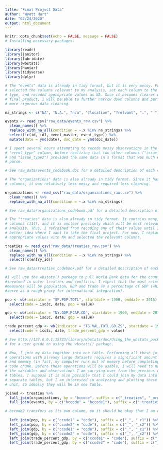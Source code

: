 ```yaml
---
title: "Final Project Data"
author: "Wyatt Hurt"
date: "02/24/2020"
output: html_document
---
```


```r
knitr::opts_chunk$set(echo = FALSE, message = FALSE)
# Installing necessary packages.

library(readr)
library(janitor)
library(lubridate)
library(wbstats)
library(naniar)
library(tidyverse)
library(dplyr)
```

```r

# The "events" data is already in tidy format, but it is very messy. For now, I
# selected the columns relevant to my analysis, set each column to the correct
# type, and recoded appropriate values as NA. Once it becomes clearer which data is relevant to my
# final product, I will be able to further narrow down columns and perform even
# more rigorous data cleaning.

na_strings <- c("NA", "N.A.", "n/a", "?location", "?relvant", ".", " ")

events <- read_csv("raw_data/events_raw.csv") %>%
  clean_names() %>%
  replace_with_na_all(condition = ~.x %in% na_strings) %>%
  select(!c(id, id1, event_master, event_type)) %>%
  mutate(date = ymd(date), doc_date = ymd(doc_date))

# I spent several hours attempting to recode messy observations in the
# "event_type" column, before realizing that two other columns ("issue_type1"
# and "issue_type2") provided the same data in a format that was much easier to
# parse.

# See raw_data/events_codebook.doc for a detailed description of each column.
```

```r

# The "organizations" data is also already in tidy format. Since it has fewer
# columns, it was relatively less messy and required less cleaning.

organizations <- read_csv("raw_data/organizations_raw.csv") %>%
  clean_names() %>%
  replace_with_na_all(condition = ~.x %in% na_strings)

# See raw_data/organizations_codebook.pdf for a detailed description of each column.
```

```r

# The "treaties" data is also already in tidy format. It contains many, many
# columns (114), and it is unclear precisely which will be most relevant to my
# analysis. Thus, I refrained from recoding any of their values until I have a
# better idea where I want to take the final project. For now, I replaced the
# appropriate values with NA and selected the relevant columns.

treaties <- read_csv("raw_data/treaties_raw.csv") %>%
  clean_names() %>%
  replace_with_na_all(condition = ~.x %in% na_strings) %>%
  select(!c(entry_id))

# See raw_data/treaties_codebook.pdf for a detailed description of each column.
```

```r

#I will use the wbstats() package to pull World Bank data for the countries
#involved in water treaties and conflicts. I expect that the most relevant
#measures will be population, GDP and trade as a percentage of GDP (which could
#serve as a rough proxy for international integration).

pop <- wb(indicator = "SP.POP.TOTL", startdate = 1900, enddate = 2015) %>%
  select(code = iso3c, date, pop = value)

gdp <- wb(indicator = "NY.GDP.PCAP.CD", startdate = 1900, enddate = 2015) %>%
  select(code = iso3c, date, gdp = value)

trade_percent_gdp <- wb(indicator = "TG.VAL.TOTL.GD.ZS", startdate = 1900, enddate = 2015) %>%
  select(code = iso3c, date, trade_percent_gdp = value)

# See http://127.0.0.1:15723/library/wbstats/doc/Using_the_wbstats_package.html
# for a user guide on using the wbstats() package.
```

```r

# Now, I join my data together into one table. Performing all these join
# operations with already large datasets requires a significant amount of time
# and memory (in fact, my computer runs out of memory before completing this
# code chunk. Before these operations will be usable, I will need to narrow down
# the variables and observations I am carrying over from the previous data
# tables. I suppose it is also possible that I could join my data into 2 or 3
# separate tables, but I am interested in analyzing and plotting these data as a
# unit, so ideally they will be in one table.

joined <- treaties %>%
  full_join(organizations, by = "bccode", suffix = c("_treaties", "_orgs")) %>%
  full_join(events, by = c("bccode" = "bccode1"), suffix = c("_treaties/orgs", "_events")) %>%

# bccode2 transfers as its own column, so it should be okay that I am only merging based on bccode 1
  
  left_join(pop, by = c("ccode1" = "code"), suffix = c("_", "_c1")) %>%
  left_join(pop, by = c("ccode2" = "code"), suffix = c("_", "_c2")) %>%
  left_join(gdp, by = c("ccode1" = "code"), suffix = c("_", "_c1")) %>%
  left_join(gdp, by = c("ccode2" = "code"), suffix = c("_", "_c2")) %>%
  left_join(trade_percent_gdp, by = c("ccode1" = "code"), suffix = c("_", "_c1")) %>%
  left_join(trade_percent_gdp, by = c("ccode2" = "code"), suffix = c("_", "_c2"))
```

